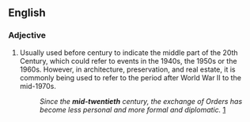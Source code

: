 ==English==

===Adjective===
{{en-adj|-}}

# Usually used before century to indicate the middle part of the 20th Century, which could refer to events in the 1940s, the 1950s or the 1960s. However, in architecture, preservation, and real estate, it is commonly being used to refer to the period after World War II to the mid-1970s.
#: ''Since the '''mid-twentieth''' century, the exchange of Orders has become less personal and more formal and diplomatic.'' [http://www.royal.gov.uk/output/page4872.asp]